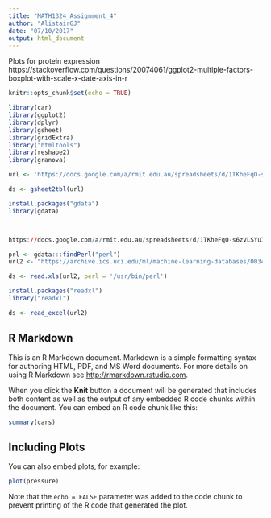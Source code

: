```yaml
---
title: "MATH1324_Assignment_4"
author: "AlistairGJ"
date: "07/10/2017"
output: html_document
---
```


Plots for protein expression
https://stackoverflow.com/questions/20074061/ggplot2-multiple-factors-boxplot-with-scale-x-date-axis-in-r

```r
knitr::opts_chunk$set(echo = TRUE)
```


```r
library(car)
library(ggplot2)
library(dplyr)
library(gsheet)
library(gridExtra)
library("htmltools")
library(reshape2)
library(granova)

url <- 'https://docs.google.com/a/rmit.edu.au/spreadsheets/d/1TKheFqO-s6zVLSYuI3yaMuhZQ1hLo3R5o1caf3gMVro/edit?usp=sharing'

ds <- gsheet2tbl(url)
```


```r
install.packages("gdata")
library(gdata)



https://docs.google.com/a/rmit.edu.au/spreadsheets/d/1TKheFqO-s6zVLSYuI3yaMuhZQ1hLo3R5o1caf3gMVro/edit?usp=sharing

prl <- gdata:::findPerl("perl")
url2 <- "https://archive.ics.uci.edu/ml/machine-learning-databases/00342/Data_Cortex_Nuclear.xls"

ds <- read.xls(url2, perl = '/usr/bin/perl')

install.packages("readxl")
library("readxl")

ds <- read_excel(url2)

```



## R Markdown

This is an R Markdown document. Markdown is a simple formatting syntax for authoring HTML, PDF, and MS Word documents. For more details on using R Markdown see <http://rmarkdown.rstudio.com>.

When you click the **Knit** button a document will be generated that includes both content as well as the output of any embedded R code chunks within the document. You can embed an R code chunk like this:

```r
summary(cars)
```

## Including Plots

You can also embed plots, for example:

```r
plot(pressure)
```

Note that the `echo = FALSE` parameter was added to the code chunk to prevent printing of the R code that generated the plot.
